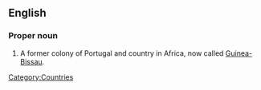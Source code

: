 ==English==
{{wikipedia}}
===Proper noun===
{{en-noun|sg=[[Portuguese]] [[Guinea]]}}

# A former colony of Portugal and country in Africa, now called [[Guinea-Bissau]].

[[Category:Countries]]